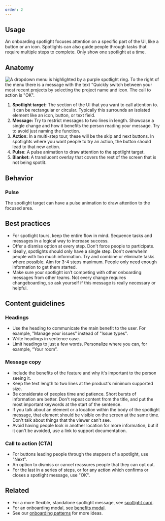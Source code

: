 ```yaml
---
order: 2
---
```


## Usage

An onboarding spotlight focuses attention on a specific part of the UI, like a button or an icon. Spotlights can also guide people through tasks that require multiple steps to complete. Only show one spotlight at a time.

## Anatomy

![A dropdown menu is highlighted by a purple spotlight ring. To the right of the menu there is a message with the text "Quickly switch between your most recent projects by selecting the project name and icon. The call to action is "OK".](images/onboarding-spotlight-anatomy.png)

1. **Spotlight target:** The section of the UI that you want to call attention to. It can be rectangular or circular. Typically this surrounds an isolated element like an icon, button, or text field.
1. **Message:** Try to restrict messages to two lines in length. Showcase a single change and how it benefits the person reading your message. Try to avoid just naming the function.
1. **Action:** In a multi-step tour, these will be the skip and next buttons. In spotlights where you want people to try an action, the button should lead to that new action.
1. **Pulse:** A pulse animation to draw attention to the spotlight target.
1. **Blanket:** A translucent overlay that covers the rest of the screen that is not being spotlit.
<!-- This is only necessary for multi-step spotlight tours. -->

## Behavior

### Pulse

The spotlight target can have a pulse animation to draw attention to the focused area.

## Best practices

- For spotlight tours, keep the entire flow in mind. Sequence tasks and messages in a logical way to increase success.
- Offer a dismiss option at every step. Don't force people to participate.
- Ideally, spotlights should only have a single step. Don't overwhelm people with too much information. Try and combine or eliminate tasks where possible. Aim for 3-4 steps maximum. People only need enough information to get them started.
- Make sure your spotlight isn’t competing with other onboarding messages from other teams. Not every change requires changeboarding, so ask yourself if this message is really necessary or helpful.

## Content guidelines

### Headings

- Use the heading to communicate the main benefit to the user. For example, "Manage your issues" instead of "Issue types".
- Write headings in sentence case.
- Limit headings to just a few words. Personalize where you can, for example, “Your room”.

### Message copy

- Include the benefits of the feature and why it's important to the person seeing it.
- Keep the text length to two lines at the product's minimum supported size.
- Be considerate of peoples time and patience. Short bursts of information are better. Don't repeat content from the title, and put the most important keywords at the start of the sentence.
- If you talk about an element or a location within the body of the spotlight message, that element should be visible on the screen at the same time. Don't talk about things that the viewer can't see.
- Avoid having people look in another location for more information, but if it can't be avoided, use a link to support documentation.

### Call to action (CTA)

- For buttons leading people through the steppers of a spotlight, use "Next".
- An option to dismiss or cancel reassures people that they can opt out.
- For the last in a series of steps, or for any action which confirms or closes a spotlight message, use "OK".

## Related

- For a more flexible, standalone spotlight message, see [spotlight card](/components/onboarding/spotlight-card/usage).
- For an onboarding modal, see [benefits modal](/components/onboarding/benefits-modal/usage).
- See our [onboarding patterns](/patterns/first-impressions) for more ideas.

